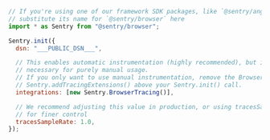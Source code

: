 ```javascript
// If you're using one of our framework SDK packages, like `@sentry/angular`,
// substitute its name for `@sentry/browser` here
import * as Sentry from "@sentry/browser";

Sentry.init({
  dsn: "___PUBLIC_DSN___",

  // This enables automatic instrumentation (highly recommended), but is not
  // necessary for purely manual usage.
  // If you only want to use manual instrumentation, remove the BrowserTracing integration and add
  // Sentry.addTracingExtensions() above your Sentry.init() call.
  integrations: [new Sentry.BrowserTracing()],

  // We recommend adjusting this value in production, or using tracesSampler
  // for finer control
  tracesSampleRate: 1.0,
});
```
